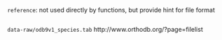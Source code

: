 
`reference`: not used directly by functions, but provide hint for file format

```r
```


`data-raw/odb9v1_species.tab` http://www.orthodb.org/?page=filelist